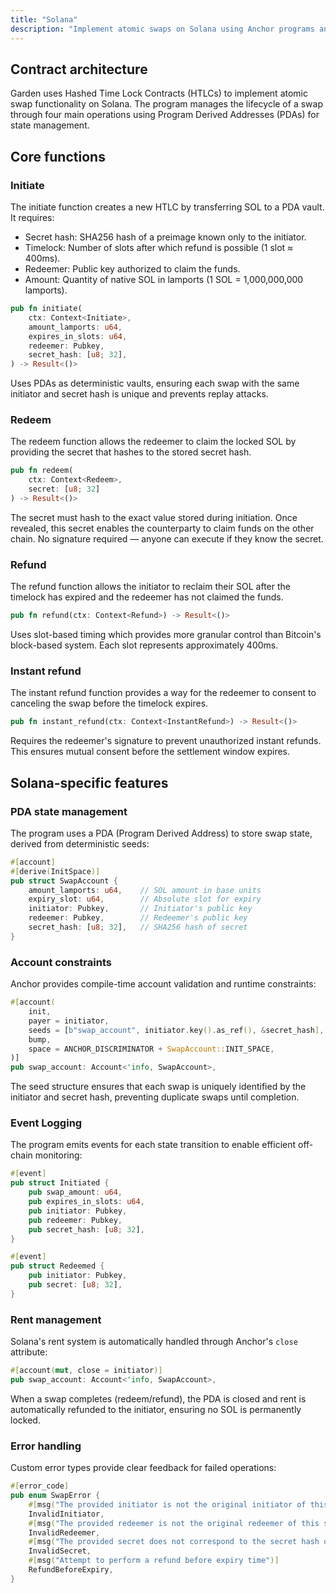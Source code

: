 ```yaml
---
title: "Solana"
description: "Implement atomic swaps on Solana using Anchor programs and PDAs"
---
```


## Contract architecture

Garden uses Hashed Time Lock Contracts (HTLCs) to implement atomic swap functionality on Solana. The program manages the lifecycle of a swap through four main operations using Program Derived Addresses (PDAs) for state management.

## Core functions

### Initiate

The initiate function creates a new HTLC by transferring SOL to a PDA vault. It requires:

- Secret hash: SHA256 hash of a preimage known only to the initiator.
- Timelock: Number of slots after which refund is possible (1 slot ≈ 400ms).
- Redeemer: Public key authorized to claim the funds.
- Amount: Quantity of native SOL in lamports (1 SOL = 1,000,000,000 lamports).

```rust
pub fn initiate(
    ctx: Context<Initiate>,
    amount_lamports: u64,
    expires_in_slots: u64,
    redeemer: Pubkey,
    secret_hash: [u8; 32],
) -> Result<()>
```

<Note>
Uses PDAs as deterministic vaults, ensuring each swap with the same initiator and secret hash is unique and prevents replay attacks.
</Note>

### Redeem

The redeem function allows the redeemer to claim the locked SOL by providing the secret that hashes to the stored secret hash.

```rust
pub fn redeem(
    ctx: Context<Redeem>, 
    secret: [u8; 32]
) -> Result<()>
```

<Info>
The secret must hash to the exact value stored during initiation. Once revealed, this secret enables the counterparty to claim funds on the other chain. No signature required — anyone can execute if they know the secret.
</Info>

### Refund

The refund function allows the initiator to reclaim their SOL after the timelock has expired and the redeemer has not claimed the funds.

```rust
pub fn refund(ctx: Context<Refund>) -> Result<()>
```

<Note>
Uses slot-based timing which provides more granular control than Bitcoin's block-based system. Each slot represents approximately 400ms.
</Note>

### Instant refund

The instant refund function provides a way for the redeemer to consent to canceling the swap before the timelock expires.

```rust
pub fn instant_refund(ctx: Context<InstantRefund>) -> Result<()>
```

<Warning>
Requires the redeemer's signature to prevent unauthorized instant refunds. This ensures mutual consent before the settlement window expires.
</Warning>

## Solana-specific features

### PDA state management

The program uses a PDA (Program Derived Address) to store swap state, derived from deterministic seeds:

```rust
#[account]
#[derive(InitSpace)]
pub struct SwapAccount {
    amount_lamports: u64,    // SOL amount in base units
    expiry_slot: u64,        // Absolute slot for expiry
    initiator: Pubkey,       // Initiator's public key
    redeemer: Pubkey,        // Redeemer's public key  
    secret_hash: [u8; 32],   // SHA256 hash of secret
}
```

### Account constraints

Anchor provides compile-time account validation and runtime constraints:

```rust
#[account(
    init,
    payer = initiator,
    seeds = [b"swap_account", initiator.key().as_ref(), &secret_hash],
    bump,
    space = ANCHOR_DISCRIMINATOR + SwapAccount::INIT_SPACE,
)]
pub swap_account: Account<'info, SwapAccount>,
```

<Tip>
The seed structure ensures that each swap is uniquely identified by the initiator and secret hash, preventing duplicate swaps until completion.
</Tip>

### Event Logging

The program emits events for each state transition to enable efficient off-chain monitoring:

```rust
#[event]
pub struct Initiated {
    pub swap_amount: u64,
    pub expires_in_slots: u64,
    pub initiator: Pubkey,
    pub redeemer: Pubkey,
    pub secret_hash: [u8; 32],
}

#[event]
pub struct Redeemed {
    pub initiator: Pubkey,
    pub secret: [u8; 32],
}
```

### Rent management

Solana's rent system is automatically handled through Anchor's `close` attribute:

```rust
#[account(mut, close = initiator)]
pub swap_account: Account<'info, SwapAccount>,
```

<Check>
When a swap completes (redeem/refund), the PDA is closed and rent is automatically refunded to the initiator, ensuring no SOL is permanently locked.
</Check>

### Error handling

Custom error types provide clear feedback for failed operations:

```rust
#[error_code]
pub enum SwapError {
    #[msg("The provided initiator is not the original initiator of this swap")]
    InvalidInitiator,
    #[msg("The provided redeemer is not the original redeemer of this swap")]  
    InvalidRedeemer,
    #[msg("The provided secret does not correspond to the secret hash of this swap")]
    InvalidSecret,
    #[msg("Attempt to perform a refund before expiry time")]
    RefundBeforeExpiry,
}
```
